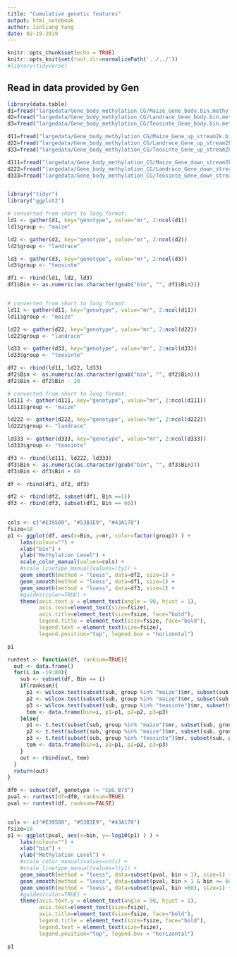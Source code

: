 ```yaml
---
title: "Cumulative genetic features"
output: html_notebook
author: Jinliang Yang
date: 02-19-2019
---
```



```r
knitr::opts_chunk$set(echo = TRUE) 
knitr::opts_knit$set(root.dir=normalizePath('../../')) 
#library(tidyverse)
```


## Read in data provided by Gen
```r
library(data.table)
d1=fread("largedata/Gene_body_methylation_CG/Maize_Gene_body.bin.methy.txt", header=T,data.table=F)
d2=fread("largedata/Gene_body_methylation_CG/Landrace_Gene_body.bin.methy.txt", header=T,data.table=F)
d3=fread("largedata/Gene_body_methylation_CG/Teosinte_Gene_body.bin.methy.txt", header=T,data.table=F)

d11=fread("largedata/Gene_body_methylation_CG/Maize_Gene_up_stream2k.bin.methy.txt", header=T,data.table=F)
d22=fread("largedata/Gene_body_methylation_CG/Landrace_Gene_up_stream2k.bin.methy.txt", header=T,data.table=F)
d33=fread("largedata/Gene_body_methylation_CG/Teosinte_Gene_up_stream2k.bin.methy.txt", header=T,data.table=F)

d111=fread("largedata/Gene_body_methylation_CG/Maize_Gene_down_stream2k.bin.methy.txt", header=T,data.table=F)
d222=fread("largedata/Gene_body_methylation_CG/Landrace_Gene_down_stream2k.bin.methy.txt", header=T,data.table=F)
d333=fread("largedata/Gene_body_methylation_CG/Teosinte_Gene_down_stream2k.bin.methy.txt", header=T,data.table=F)


library("tidyr")
library("ggplot2")

# converted from short to long format:
ld1 <- gather(d1, key="genotype", value="mr", 2:ncol(d1))
ld1$group <- "maize"

ld2 <- gather(d2, key="genotype", value="mr", 2:ncol(d2))
ld2$group <- "landrace"

ld3 <- gather(d3, key="genotype", value="mr", 2:ncol(d3))
ld3$group <- "teosinte"

df1 <- rbind(ld1, ld2, ld3)
df1$Bin <- as.numeric(as.character(gsub("bin", "", df1$Bin)))


# converted from short to long format:
ld11 <- gather(d11, key="genotype", value="mr", 2:ncol(d11))
ld11$group <- "maize"

ld22 <- gather(d22, key="genotype", value="mr", 2:ncol(d22))
ld22$group <- "landrace"

ld33 <- gather(d33, key="genotype", value="mr", 2:ncol(d33))
ld33$group <- "teosinte"

df2 <- rbind(ld11, ld22, ld33)
df2$Bin <- as.numeric(as.character(gsub("bin", "", df2$Bin)))
df2$Bin <- df2$Bin - 20

# converted from short to long format:
ld111 <- gather(d111, key="genotype", value="mr", 2:ncol(d111))
ld111$group <- "maize"

ld222 <- gather(d222, key="genotype", value="mr", 2:ncol(d222))
ld222$group <- "landrace"

ld333 <- gather(d333, key="genotype", value="mr", 2:ncol(d333))
ld333$group <- "teosinte"

df3 <- rbind(ld111, ld222, ld333)
df3$Bin <- as.numeric(as.character(gsub("bin", "", df3$Bin)))
df3$Bin <- df3$Bin + 60

df <- rbind(df1, df2, df3)

df2 <- rbind(df2, subset(df1, Bin ==1))
df3 <- rbind(df3, subset(df1, Bin == 60))

                 
cols <- c("#E39500", "#53B3E9", "#43A178")
fsize=18
p1 <- ggplot(df, aes(x=Bin, y=mr, color=factor(group)) ) +
    labs(colour="") +
    xlab("bin") +
    ylab("Methylation Level") +
    scale_color_manual(values=cols) +
    #scale_linetype_manual(values=lty1) +
    geom_smooth(method = "loess", data=df2, size=1) +
    geom_smooth(method = "loess", data=df1, size=1) +
    geom_smooth(method = "loess", data=df3, size=1) +
    #guides(color=TRUE) +
    theme(axis.text.y = element_text(angle = 90, hjust = 1),
          axis.text=element_text(size=fsize),
          axis.title=element_text(size=fsize, face="bold"),
          legend.title = element_text(size=fsize, face="bold"),
          legend.text = element_text(size=fsize),
          legend.position="top", legend.box = "horizontal")

p1

```




```r

runtest <- function(df, ranksum=TRUE){
  out <- data.frame()
  for(i in -19:80){
    sub <- subset(df, Bin == i)
    if(ranksum){
      p1 <- wilcox.test(subset(sub, group %in% "maize")$mr, subset(sub, group %in% "teosinte")$mr)$p.value
      p2 <- wilcox.test(subset(sub, group %in% "maize")$mr, subset(sub, group %in% "landrace")$mr)$p.value
      p3 <- wilcox.test(subset(sub, group %in% "teosinte")$mr, subset(sub, group %in% "landrace")$mr)$p.value
      tem <- data.frame(bin=i, p1=p1, p2=p2, p3=p3)
    }else{
      p1 <- t.test(subset(sub, group %in% "maize")$mr, subset(sub, group %in% "teosinte")$mr)$p.value
      p2 <- t.test(subset(sub, group %in% "maize")$mr, subset(sub, group %in% "landrace")$mr)$p.value
      p3 <- t.test(subset(sub, group %in% "teosinte")$mr, subset(sub, group %in% "landrace")$mr)$p.value
      tem <- data.frame(bin=i, p1=p1, p2=p2, p3=p3)
    }
    out <- rbind(out, tem)
  }
  return(out)
}

df0 <- subset(df, genotype != "CpG_B73")
pval <- runtest(df=df0, ranksum=TRUE)
pval <- runtest(df, ranksum=FALSE)


cols <- c("#E39500", "#53B3E9", "#43A178")
fsize=18
p1 <- ggplot(pval, aes(x=bin, y=-log10(p1) ) ) +
    labs(colour="") +
    xlab("bin") +
    ylab("Methylation Level") +
    #scale_color_manual(values=cols) +
    #scale_linetype_manual(values=lty1) +
    geom_smooth(method = "loess", data=subset(pval, bin < 1), size=1) +
    geom_smooth(method = "loess", data=subset(pval, bin > 1 & bin <= 60), size=1) +
    geom_smooth(method = "loess", data=subset(pval, bin >60), size=1) +
    #guides(color=TRUE) +
    theme(axis.text.y = element_text(angle = 90, hjust = 1),
          axis.text=element_text(size=fsize),
          axis.title=element_text(size=fsize, face="bold"),
          legend.title = element_text(size=fsize, face="bold"),
          legend.text = element_text(size=fsize),
          legend.position="top", legend.box = "horizontal")

p1

```





